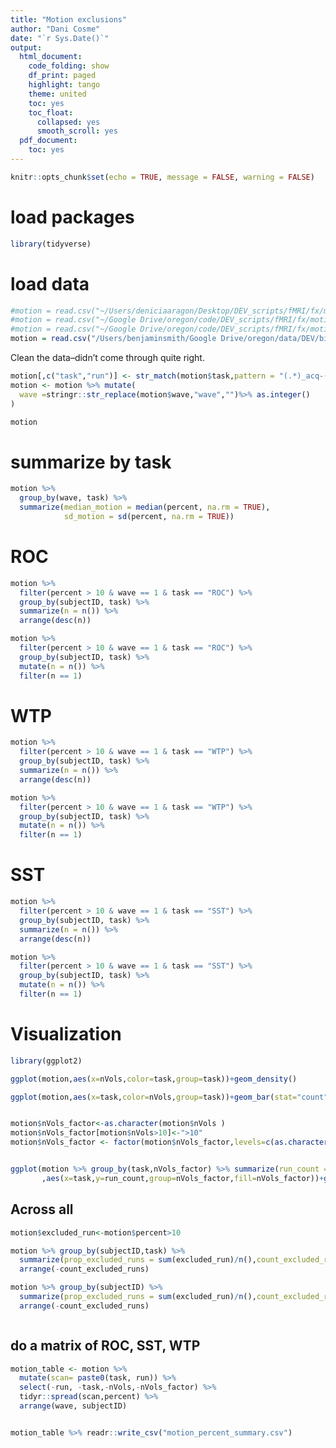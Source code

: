 ```yaml
---
title: "Motion exclusions"
author: "Dani Cosme"
date: "`r Sys.Date()`"
output:
  html_document:
    code_folding: show
    df_print: paged
    highlight: tango
    theme: united
    toc: yes
    toc_float:
      collapsed: yes
      smooth_scroll: yes
  pdf_document:
    toc: yes
---
```


```r
knitr::opts_chunk$set(echo = TRUE, message = FALSE, warning = FALSE)
```

# load packages
```r
library(tidyverse)
```

# load data
```r
#motion = read.csv("~/Users/deniciaaragon/Desktop/DEV_scripts/fMRI/fx/motion/auto-motion-fmriprep/summary/DEV_summaryRun.csv")
#motion = read.csv("~/Google Drive/oregon/code/DEV_scripts/fMRI/fx/motion/auto-motion-fmriprep/summary/DEV_summaryRun.csv")
#motion = read.csv("~/Google Drive/oregon/code/DEV_scripts/fMRI/fx/motion/auto-motion-fmriprep/summary/DEV_summaryRun.csv")
motion = read.csv("/Users/benjaminsmith/Google Drive/oregon/data/DEV/bids_data/derivatives/auto-motion-fmriprep/DEV_summaryRun.csv")

```
Clean the data--didn't come through quite right.
```r
motion[,c("task","run")] <- str_match(motion$task,pattern = "(.*)_acq-(\\d)")[,2:3]
motion <- motion %>% mutate(
  wave =stringr::str_replace(motion$wave,"wave","")%>% as.integer()
)

```



```r
motion
```


# summarize by task
```r
motion %>%
  group_by(wave, task) %>%
  summarize(median_motion = median(percent, na.rm = TRUE),
            sd_motion = sd(percent, na.rm = TRUE))
```

# ROC
```r
motion %>%
  filter(percent > 10 & wave == 1 & task == "ROC") %>%
  group_by(subjectID, task) %>%
  summarize(n = n()) %>%
  arrange(desc(n))

motion %>%
  filter(percent > 10 & wave == 1 & task == "ROC") %>%
  group_by(subjectID, task) %>%
  mutate(n = n()) %>%
  filter(n == 1)
```

# WTP
```r
motion %>%
  filter(percent > 10 & wave == 1 & task == "WTP") %>%
  group_by(subjectID, task) %>%
  summarize(n = n()) %>%
  arrange(desc(n))

motion %>%
  filter(percent > 10 & wave == 1 & task == "WTP") %>%
  group_by(subjectID, task) %>%
  mutate(n = n()) %>%
  filter(n == 1)
```


# SST
```r
motion %>%
  filter(percent > 10 & wave == 1 & task == "SST") %>%
  group_by(subjectID, task) %>%
  summarize(n = n()) %>%
  arrange(desc(n))

motion %>%
  filter(percent > 10 & wave == 1 & task == "SST") %>%
  group_by(subjectID, task) %>%
  mutate(n = n()) %>%
  filter(n == 1)
```

# Visualization

```r
library(ggplot2)

ggplot(motion,aes(x=nVols,color=task,group=task))+geom_density()

ggplot(motion,aes(x=task,color=nVols,group=task))+geom_bar(stat="count")


motion$nVols_factor<-as.character(motion$nVols )
motion$nVols_factor[motion$nVols>10]<-">10"
motion$nVols_factor <- factor(motion$nVols_factor,levels=c(as.character(0:10),">10"))


ggplot(motion %>% group_by(task,nVols_factor) %>% summarize(run_count = n())
       ,aes(x=task,y=run_count,group=nVols_factor,fill=nVols_factor))+geom_bar(stat="identity")
```

## Across all

```r
motion$excluded_run<-motion$percent>10

motion %>% group_by(subjectID,task) %>%
  summarize(prop_excluded_runs = sum(excluded_run)/n(),count_excluded_runs = sum(excluded_run)) %>%
  arrange(-count_excluded_runs)
```


```r

motion %>% group_by(subjectID) %>%
  summarize(prop_excluded_runs = sum(excluded_run)/n(),count_excluded_runs = sum(excluded_run)) %>%
  arrange(-count_excluded_runs)



```


## do a matrix of ROC, SST, WTP

```r

motion_table <- motion %>%
  mutate(scan= paste0(task, run)) %>%
  select(-run, -task,-nVols,-nVols_factor) %>%
  tidyr::spread(scan,percent) %>% 
  arrange(wave, subjectID)


motion_table %>% readr::write_csv("motion_percent_summary.csv")
  
```


